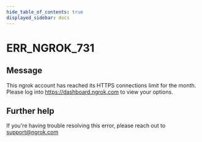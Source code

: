 ```yaml
---
hide_table_of_contents: true
displayed_sidebar: docs
---
```



# ERR_NGROK_731

## Message

This ngrok account has reached its HTTPS connections limit for the month. Please log into https://dashboard.ngrok.com to view your options.

<ErrorDetails error="err_ngrok_731" />

## Further help

If you're having trouble resolving this error, please reach out to [support@ngrok.com](mailto:support@ngrok.com?subject=Help%20with%20ERR_NGROK_731)
